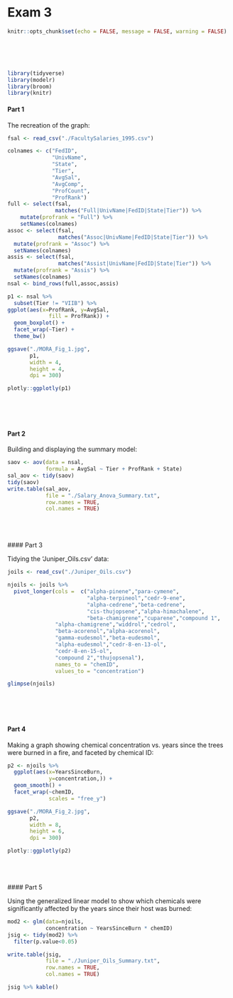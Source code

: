 # Exam 3
```r
knitr::opts_chunk$set(echo = FALSE, message = FALSE, warning = FALSE)
```
<br> <br> <br>
```r
library(tidyverse)
library(modelr)
library(broom)
library(knitr)
```

#### Part 1

The recreation of the graph:
```r
fsal <- read_csv("./FacultySalaries_1995.csv")

colnames <- c("FedID",
              "UnivName", 
              "State", 
              "Tier", 
              "AvgSal",
              "AvgComp",
              "ProfCount",
              "ProfRank")
full <- select(fsal, 
               matches("Full|UnivName|FedID|State|Tier")) %>% 
    mutate(profrank = "Full") %>% 
    setNames(colnames)
assoc <- select(fsal, 
                matches("Assoc|UnivName|FedID|State|Tier")) %>%
  mutate(profrank = "Assoc") %>% 
  setNames(colnames)
assis <- select(fsal, 
                matches("Assist|UnivName|FedID|State|Tier")) %>% 
  mutate(profrank = "Assis") %>% 
  setNames(colnames)
nsal <- bind_rows(full,assoc,assis)

p1 <- nsal %>% 
  subset(Tier != "VIIB") %>% 
ggplot(aes(x=ProfRank, y=AvgSal,
             fill = ProfRank)) +
  geom_boxplot() +
  facet_wrap(~Tier) +
  theme_bw() 

ggsave("./MORA_Fig_1.jpg",
       p1,
       width = 4,
       height = 4,
       dpi = 300) 

plotly::ggplotly(p1)

```
<br> <br> <br>

#### Part 2

Building and displaying the summary model:
```r
saov <- aov(data = nsal,
            formula = AvgSal ~ Tier + ProfRank + State)
sal_aov <- tidy(saov)
tidy(saov)
write.table(sal_aov, 
            file = "./Salary_Anova_Summary.txt",
            row.names = TRUE,
            col.names = TRUE)

```
<br> <br> <br>
#### Part 3

Tidying the 'Juniper_Oils.csv' data:
```r
joils <- read_csv("./Juniper_Oils.csv")

njoils <- joils %>% 
  pivot_longer(cols =  c("alpha-pinene","para-cymene",
                         "alpha-terpineol","cedr-9-ene",
                         "alpha-cedrene","beta-cedrene",
                         "cis-thujopsene","alpha-himachalene",
                         "beta-chamigrene","cuparene","compound 1",
               "alpha-chamigrene","widdrol","cedrol",
               "beta-acorenol","alpha-acorenol",
               "gamma-eudesmol","beta-eudesmol",
               "alpha-eudesmol","cedr-8-en-13-ol",
               "cedr-8-en-15-ol",
               "compound 2","thujopsenal"),
               names_to = "chemID",
               values_to = "concentration")

glimpse(njoils)

```
<br> <br> <br>

#### Part 4

Making a graph showing chemical concentration vs. years since the trees were burned in a fire, and faceted by chemical ID:
```r
p2 <- njoils %>% 
  ggplot(aes(x=YearsSinceBurn, 
             y=concentration,)) +
  geom_smooth() +
  facet_wrap(~chemID,
             scales = "free_y")

ggsave("./MORA_Fig_2.jpg",
       p2,
       width = 8,
       height = 6,
       dpi = 300)

plotly::ggplotly(p2)

```
<br> <br> <br>
#### Part 5

Using the generalized linear model to show which chemicals were significantly affected by the years since their host was burned:
```r
mod2 <- glm(data=njoils,
            concentration ~ YearsSinceBurn * chemID)
jsig <- tidy(mod2) %>% 
  filter(p.value<0.05)

write.table(jsig, 
            file = "./Juniper_Oils_Summary.txt",
            row.names = TRUE,
            col.names = TRUE)

jsig %>% kable()
```
<br> <br> <br>

